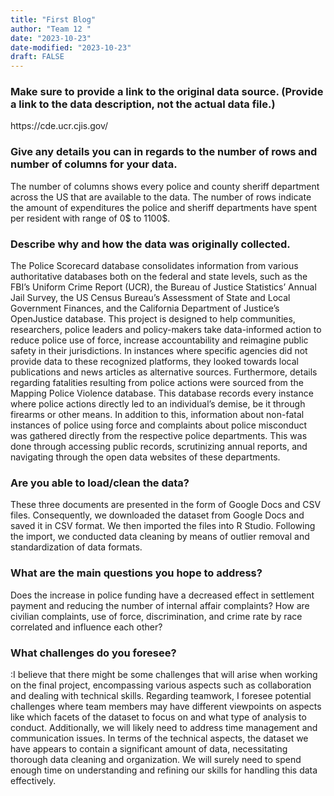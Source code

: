```yaml
---
title: "First Blog"
author: "Team 12 "
date: "2023-10-23"
date-modified: "2023-10-23"
draft: FALSE
---
```



### Make sure to provide a link to the original data source. (Provide a link to the data description, not the actual data file.)
https://cde.ucr.cjis.gov/

### Give any details you can in regards to the number of rows and number of columns for your data.
The number of columns shows every police and county sheriff department across the US that are available to the data. The number of rows indicate the amount of expenditures the police and sheriff departments have spent per resident with range of 0$ to 1100$.

### Describe why and how the data was originally collected.

The Police Scorecard database consolidates information from various authoritative databases both on the federal and state levels, such as the FBI's Uniform Crime Report (UCR), the Bureau of Justice Statistics' Annual Jail Survey, the US Census Bureau's Assessment of State and Local Government Finances, and the California Department of Justice's OpenJustice database. This project is designed to help communities, researchers, police leaders and policy-makers take data-informed action to reduce police use of force, increase accountability and reimagine public safety in their jurisdictions. In instances where specific agencies did not provide data to these recognized platforms, they looked towards local publications and news articles as alternative sources. 
Furthermore, details regarding fatalities resulting from police actions were sourced from the Mapping Police Violence database. This database records every instance where police actions directly led to an individual's demise, be it through firearms or other means. In addition to this, information about non-fatal instances of police using force and complaints about police misconduct was gathered directly from the respective police departments. This was done through accessing public records, scrutinizing annual reports, and navigating through the open data websites of these departments.

### Are you able to load/clean the data?

These three documents are presented in the form of Google Docs and CSV files. Consequently, we downloaded the dataset from Google Docs and saved it in CSV format. We then imported the files into R Studio. Following the import, we conducted data cleaning by means of outlier removal and standardization of data formats.

### What are the main questions you hope to address?

Does the increase in police funding have a decreased effect in settlement payment and reducing the number of internal affair complaints?
How are civilian complaints, use of force, discrimination, and crime rate by race correlated and influence each other?

### What challenges do you foresee?

:I believe that there might be some challenges that will arise when working on the final project, encompassing various aspects such as collaboration and dealing with technical skills. Regarding teamwork, I foresee potential challenges where team members may have different viewpoints on aspects like which facets of the dataset to focus on and what type of analysis to conduct. Additionally, we will likely need to address time management and communication issues. In terms of the technical aspects, the dataset we have appears to contain a significant amount of data, necessitating thorough data cleaning and organization. We will surely need to spend enough time on understanding and refining our skills for handling this data effectively.


